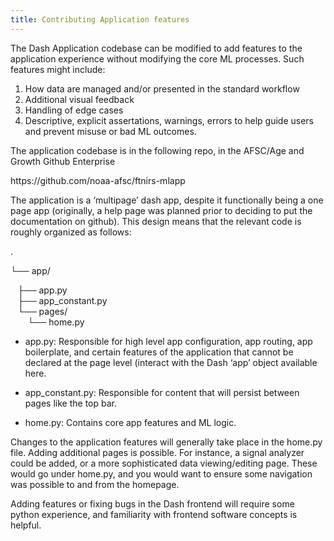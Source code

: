 ```yaml
---
title: Contributing Application features
---
```


The Dash Application codebase can be modified to add features to the application experience without modifying the core ML processes. Such features might include: 

1. How data are managed and/or presented in the standard workflow
2. Additional visual feedback
3. Handling of edge cases
4. Descriptive, explicit assertations, warnings, errors to help guide users and prevent misuse or bad ML outcomes. 

The application codebase is in the following repo, in the AFSC/Age and Growth Github Enterprise 

https://github.com/noaa-afsc/ftnirs-mlapp

The application is a 'multipage' dash app, despite it functionally being a one page app (originally, a help page was planned prior to deciding to put the documentation on github). This design means that the relevant code is roughly organized as follows: 

.

└── app/

|    ├── app.py

|    ├── app_constant.py

|    └── pages/

|        └── home.py

* app.py: Responsible for high level app configuration, app routing, app boilerplate, and certain features of the application that cannot be declared at the page level (interact with the Dash 'app' object available here. 

* app_constant.py: Responsible for content that will persist between pages like the top bar. 

* home.py: Contains core app features and ML logic.

Changes to the application features will generally take place in the home.py file. Adding additional pages is possible. For instance, a signal analyzer could be added, or a more sophisticated data viewing/editing page. These would go under home.py, and you would want to ensure some navigation was possible to and from the homepage. 

Adding features or fixing bugs in the Dash frontend will require some python experience, and familiarity with frontend software concepts is helpful. 
